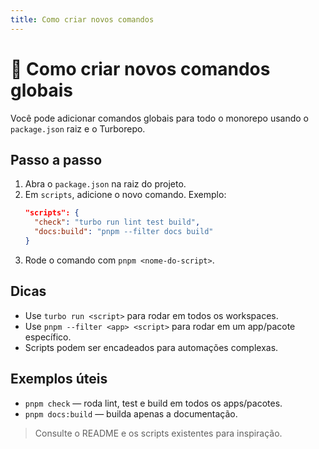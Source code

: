```yaml
---
title: Como criar novos comandos
---
```


# 📝 Como criar novos comandos globais

Você pode adicionar comandos globais para todo o monorepo usando o `package.json` raiz e o Turborepo.

## Passo a passo

1. Abra o `package.json` na raiz do projeto.
2. Em `scripts`, adicione o novo comando. Exemplo:
   ```json
   "scripts": {
     "check": "turbo run lint test build",
     "docs:build": "pnpm --filter docs build"
   }
   ```
3. Rode o comando com `pnpm <nome-do-script>`.

## Dicas
- Use `turbo run <script>` para rodar em todos os workspaces.
- Use `pnpm --filter <app> <script>` para rodar em um app/pacote específico.
- Scripts podem ser encadeados para automações complexas.

## Exemplos úteis
- `pnpm check` — roda lint, test e build em todos os apps/pacotes.
- `pnpm docs:build` — builda apenas a documentação.

> Consulte o README e os scripts existentes para inspiração.
